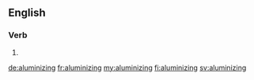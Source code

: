 ==English==

===Verb===
{{head|en|present participle}}

# {{present participle of|aluminize|lang=en|nocat=1}}

[[de:aluminizing]]
[[fr:aluminizing]]
[[my:aluminizing]]
[[fi:aluminizing]]
[[sv:aluminizing]]